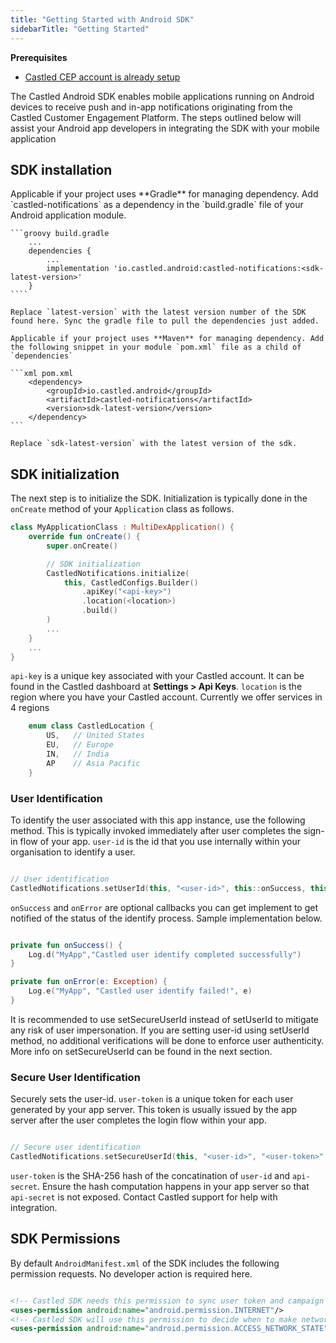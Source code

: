```yaml
---
title: "Getting Started with Android SDK"
sidebarTitle: "Getting Started"
---
```


<Info>

**Prerequisites**

- [Castled CEP account is already setup](/account-management/user-signup)

</Info>

The Castled Android SDK enables mobile applications running on Android devices to receive push and in-app notifications originating from the Castled Customer Engagement Platform.
The steps outlined below will assist your Android app developers in integrating the SDK with your mobile application

## SDK installation

<Tabs>
  <Tab title="Gradle">
    Applicable if your project uses **Gradle** for managing dependency. Add `castled-notifications` as a dependency in the `build.gradle` file of your Android application module.

    ```groovy build.gradle
        ...
        dependencies {
            ...
            implementation 'io.castled.android:castled-notifications:<sdk-latest-version>'
        }
    ````

    Replace `latest-version` with the latest version number of the SDK found here. Sync the gradle file to pull the dependencies just added.

</Tab>

<Tab title="Maven">

    Applicable if your project uses **Maven** for managing dependency. Add the following snippet in your module `pom.xml` file as a child of `dependencies`

    ```xml pom.xml
        <dependency>
            <groupId>io.castled.android</groupId>
            <artifactId>castled-notifications</artifactId>
            <version>sdk-latest-version</version>
        </dependency>
    ```

    Replace `sdk-latest-version` with the latest version of the sdk.

</Tab>

</Tabs>

## SDK initialization

The next step is to initialize the SDK. Initialization is typically done in the `onCreate` method of your
`Application` class as follows.

```kotlin MyApplicationClass.kt
class MyApplicationClass : MultiDexApplication() {
    override fun onCreate() {
        super.onCreate()

        // SDK initialization
        CastledNotifications.initialize(
            this, CastledConfigs.Builder()
                .apiKey("<api-key>")
                .location(<location>)
                .build()
        )
        ...
    }
    ...
}
```

`api-key` is a unique key associated with your Castled account. It can be found in the Castled dashboard at **Settings > Api Keys**. `location` is the region where you have your Castled account.
Currently we offer services in 4 regions

```kotlin CastledConfigs.kt
    enum class CastledLocation {
        US,   // United States
        EU,   // Europe
        IN,   // India
        AP    // Asia Pacific
    }
```

### User Identification

To identify the user associated with this app instance, use the following method. This is typically invoked immediately after user completes the
sign-in flow of your app. `user-id` is the id that you use internally within your organisation to identify a user.

```kotlin

// User identification
CastledNotifications.setUserId(this, "<user-id>", this::onSuccess, this::onError)
```

`onSuccess` and `onError` are optional callbacks you can get implement to get notified of the status of the identify process. Sample implementation below.

```kotlin

private fun onSuccess() {
    Log.d("MyApp","Castled user identify completed successfully")
}

private fun onError(e: Exception) {
    Log.e("MyApp", "Castled user identify failed!", e)
}
```

<Note>
  It is recommended to use setSecureUserId instead of setUserId to mitigate any
  risk of user impersonation. If you are setting user-id using setUserId method,
  no additional verifications will be done to enforce user authenticity. More
  info on setSecureUserId can be found in the next section.
</Note>

### Secure User Identification

Securely sets the user-id. `user-token` is a unique token for each user generated by your app server. This token is usually issued by the app
server after the user completes the login flow within your app.

```kotlin

// Secure user identification
CastledNotifications.setSecureUserId(this, "<user-id>", "<user-token>", this::onSuccess, this::onError)
```

`user-token` is the SHA-256 hash of the concatination of `user-id` and `api-secret`. Ensure the hash computation happens in your app server so that `api-secret`
is not exposed. Contact Castled support for help with integration.

## SDK Permissions

By default `AndroidManifest.xml` of the SDK includes the following permission requests. No developer action is required here.

```xml

<!-- Castled SDK needs this permission to sync user token and campaign events  -->
<uses-permission android:name="android.permission.INTERNET"/>
<!-- Castled SDK will use this permission to decide when to make network calls -->
<uses-permission android:name="android.permission.ACCESS_NETWORK_STATE"/>
```
